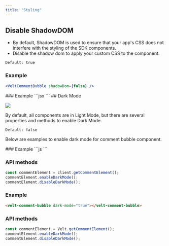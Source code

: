 ```yaml
---
title: "Styling"
---
```


## Disable ShadowDOM
- By default, ShadowDOM is used to ensure that your app's CSS does not interfere with the styling of the SDK components.
- Disable the shadow dom to apply your custom CSS to the component.

`Default: true`

<Tabs>

<Tab title="React / Next.js">


### Example
```jsx
<VeltCommentBubble shadowDom={false} />
```
</Tab>
<Tab title="HTML / Other Frameworks">
### Example
```jsx
<velt-comment-bubble shadow-dom="false"></velt-comment-bubble>
```
</Tab>
</Tabs>
## Dark Mode

![](/images/customization/velt-comment-bubble-1.png)

By default, all components are in Light Mode, but there are several properties and methods to enable Dark Mode.

`Default: false`

Below are examples to enable dark mode for comment bubble component.

<Tabs>

<Tab title="React / Next.js">
### Example
```js
<VeltCommentBubble darkMode={true} />
```

### API methods

```jsx
const commentElement = client.getCommentElement();
commentElement.enableDarkMode();
commentElement.disableDarkMode();
```

</Tab>

<Tab title="HTML / Other Frameworks">

### Example
```HTML
<velt-comment-bubble dark-mode="true"></velt-comment-bubble>
```

### API methods

```jsx
const commentElement = Velt.getCommentElement();
commentElement.enableDarkMode();
commentElement.disableDarkMode();
```

</Tab>

</Tabs>